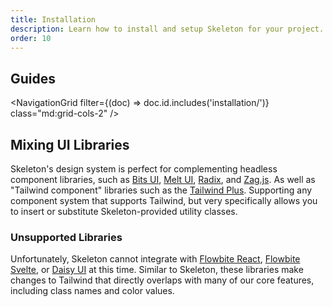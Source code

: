 ```yaml
---
title: Installation
description: Learn how to install and setup Skeleton for your project.
order: 10
---
```



## Guides

<NavigationGrid filter={(doc) => doc.id.includes('installation/')} class="md:grid-cols-2" />

## Mixing UI Libraries

Skeleton's design system is perfect for complementing headless component libraries, such as [Bits UI](/docs/integrations/bits-ui), [Melt UI](/docs/integrations/melt-ui), [Radix](/docs/integrations/radix-ui), and [Zag.js](https://zagjs.com/). As well as "Tailwind component" libraries such as the [Tailwind Plus](https://tailwindcss.com/plus). Supporting any component system that supports Tailwind, but very specifically allows you to insert or substitute Skeleton-provided utility classes.

### Unsupported Libraries

Unfortunately, Skeleton cannot integrate with [Flowbite React](https://flowbite-react.com/), [Flowbite Svelte](https://flowbite-svelte.com/), or [Daisy UI](https://daisyui.com/) at this time. Similar to Skeleton, these libraries make changes to Tailwind that directly overlaps with many of our core features, including class names and color values.

